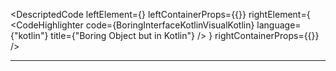 
<DescriptedCode
  leftElement={<BoringInterfaceKotlinDesc />}
  leftContainerProps={{}}
  rightElement={
    <CodeHighlighter
      code={BoringInterfaceKotlinVisualKotlin}
      language={"kotlin"}
      title={"Boring Object but in Kotlin"}
    />
  }
  rightContainerProps={{}}
/>

---
